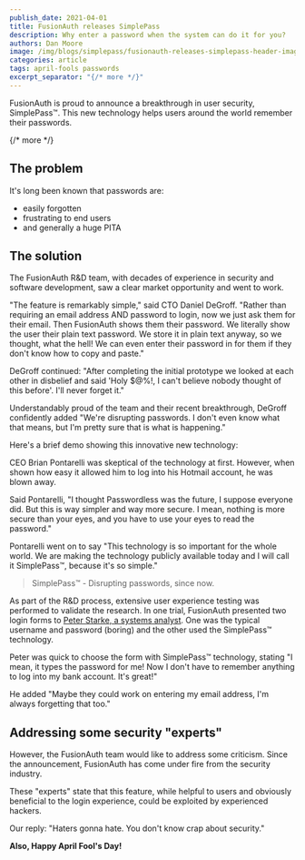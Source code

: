 ```yaml
---
publish_date: 2021-04-01 
title: FusionAuth releases SimplePass
description: Why enter a password when the system can do it for you?
authors: Dan Moore
image: /img/blogs/simplepass/fusionauth-releases-simplepass-header-image.png
categories: article
tags: april-fools passwords
excerpt_separator: "{/* more */}"
---
```


FusionAuth is proud to announce a breakthrough in user security, SimplePass&trade;. This new technology helps users around the world remember their passwords. 

{/* more */}

## The problem 

It's long been known that passwords are:

* easily forgotten
* frustrating to end users
* and generally a huge PITA

## The solution

The FusionAuth R&D team, with decades of experience in security and software development, saw a clear market opportunity and went to work.

"The feature is remarkably simple," said CTO Daniel DeGroff. "Rather than requiring an email address AND password to login, now we just ask them for their email. Then FusionAuth shows them their password. We literally show the user their plain text password. We store it in plain text anyway, so we thought, what the hell! We can even enter their password in for them if they don't know how to copy and paste."

DeGroff continued: "After completing the initial prototype we looked at each other in disbelief and said 'Holy $@%!, I can't believe nobody thought of this before'. I'll never forget it."

Understandably proud of the team and their recent breakthrough, DeGroff confidently added "We're disrupting passwords. I don't even know what that means, but I'm pretty sure that is what is happening."

Here's a brief demo showing this innovative new technology:

<YouTube id="OjvLnZVNaKQ" />

CEO Brian Pontarelli was skeptical of the technology at first. However, when shown how easy it allowed him to log into his Hotmail account, he was blown away. 


Said Pontarelli, "I thought Passwordless was the future, I suppose everyone did. But this is way simpler and way more secure. I mean, nothing is more secure than your eyes, and you have to use your eyes to read the password." 

Pontarelli went on to say "This technology is so important for the whole world. We are making the technology publicly available today and I will call it SimplePass&trade;, because it's so simple."

> SimplePass&trade; - Disrupting passwords, since now.

As part of the R&D process, extensive user experience testing was performed to validate the research. In one trial, FusionAuth presented two login forms to [Peter Starke, a systems analyst](https://www.theonion.com/most-popular-passwords-of-year-include-123456-password-1821529484). One was the typical username and password (boring) and the other used the SimplePass&trade; technology.

Peter was quick to choose the form with SimplePass&trade; technology, stating "I mean, it types the password for me! Now I don't have to remember anything to log into my bank account. It's great!"

He added "Maybe they could work on entering my email address, I'm always forgetting that too."

## Addressing some security "experts"

However, the FusionAuth team would like to address some criticism. Since the announcement, FusionAuth has come under fire from the security industry. 

These "experts" state that this feature, while helpful to users and obviously beneficial to the login  experience, could be exploited by experienced hackers.

Our reply: "Haters gonna hate. You don't know crap about security."

**Also, Happy April Fool's Day!**
